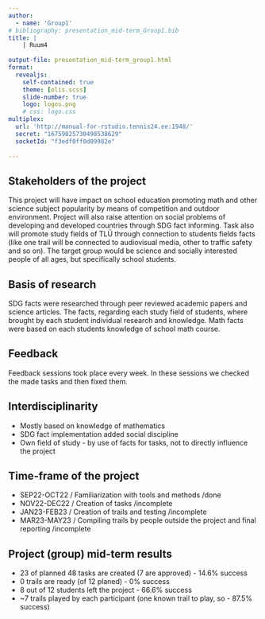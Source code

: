 ```yaml
---
author:
  - name: 'Group1'
# bibliography: presentation_mid-term_Group1.bib
title: |
    | Ruum4
    
output-file: presentation_mid-term_group1.html
format:
  revealjs:
    self-contained: true
    theme: [olis.scss]
    slide-number: true
    logo: logos.png
    # css: logo.css
multiplex:
  url: 'http://manual-for-rstudio.tennis24.ee:1948/'
  secret: "16759825730498538629"
  socketId: "f3edf0ff0d09982e"
  
---
```


## Stakeholders of the project

This project will have impact on school education promoting math and other science subject popularity by means of competition and outdoor environment. Project will also raise attention on social problems of developing and developed countries through SDG fact informing. Task also will promote study fields of TLÜ through connection to students fields facts (like one trail will be connected to audiovisual media, other to traffic safety and so on). The target group would be science and socially interested people of all ages, but specifically school students. 

## Basis of research

SDG facts were researched through peer reviewed academic papers and science articles. The facts, regarding each study field of students, where brought by each student individual research and knowledge. Math facts were based on each students knowledge of school math course.

## Feedback

Feedback sessions took place every week. In these sessions we checked the made tasks and then fixed them. 

## Interdisciplinarity

-   Mostly based on knowledge of mathematics
-   SDG fact implementation added social discipline
-   Own field of study - by use of facts for tasks, not to directly influence the project

## Time-frame of the project

-   SEP22-OCT22 / Familiarization with tools and methods /done
-   NOV22-DEC22 / Creation of tasks /incomplete
-   JAN23-FEB23 / Creation of trails and testing /incomplete
-   MAR23-MAY23 / Compiling trails by people outside the project and final reporting /incomplete

## Project (group) mid-term results

-   23 of planned 48 tasks are created (7 are approved) - 14.6% success
-   0 trails are ready (of 12 planed) - 0% success
-   8 out of 12 students left the project - 66.6% success
-   \~7 trails played by each participant (one known trail to play, so - 87.5% success)
